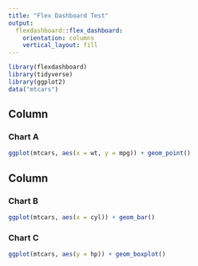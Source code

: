 ```yaml
---
title: "Flex Dashboard Test"
output: 
  flexdashboard::flex_dashboard:
    orientation: columns
    vertical_layout: fill
---
```


```r
library(flexdashboard)
library(tidyverse)
library(ggplot2)
data("mtcars")
```

Column {data-width=650}
-----------------------------------------------------------------------

### Chart A

```r
ggplot(mtcars, aes(x = wt, y = mpg)) + geom_point()
```

Column {data-width=350}
-----------------------------------------------------------------------

### Chart B

```r
ggplot(mtcars, aes(x = cyl)) + geom_bar()
```

### Chart C

```r
ggplot(mtcars, aes(y = hp)) + geom_boxplot()
```

